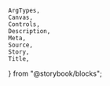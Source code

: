     ArgTypes,
    Canvas,
    Controls,
    Description,
    Meta,
    Source,
    Story,
    Title,
} from "@storybook/blocks";


<Meta of={stories} />
<Title of={stories} />
<Description of={MobileMenu} />

## Example

<Canvas
    sourceState="shown"
    of={stories.Default}
/>
